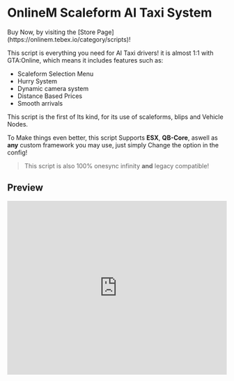 # OnlineM Scaleform AI Taxi System



<Callout type="info">
    Buy Now, by visiting the [Store Page](https://onlinem.tebex.io/category/scripts)!
</Callout>


This script is everything you need for AI Taxi drivers! it is almost 1:1 with GTA:Online, which means it includes features such as:

- Scaleform Selection Menu
- Hurry System
- Dynamic camera system
- Distance Based Prices
- Smooth arrivals

This script is the first of Its kind, for its use of scaleforms, blips and Vehicle Nodes.

 To Make things even better, this script Supports **ESX**, **QB-Core**, aswell as **any** custom framework you may use, just simply Change the option in the config!
 
>  This script is also 100% onesync infinity **and** legacy compatible!  

## Preview

<iframe width="100%" height="400" src="https://www.youtube.com/embed/G8Iew7dQgB4?si=H4tatv6Z7ii-SbKv" title="YouTube video player" frameborder="0" allow="accelerometer; autoplay; clipboard-write; encrypted-media; gyroscope; picture-in-picture; web-share" allowfullscreen></iframe>
